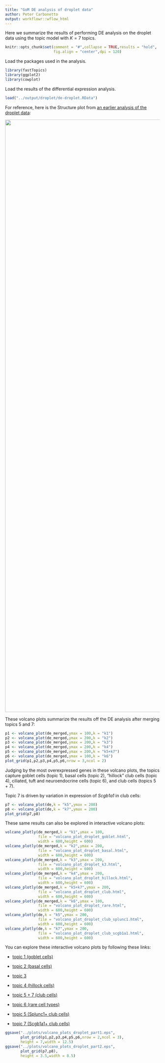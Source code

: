 ```yaml
---
title: "GoM DE analysis of droplet data"
author: Peter Carbonetto
output: workflowr::wflow_html
---
```


Here we summarize the results of performing DE analysis on the droplet
data using the topic model with $K = 7$ topics.

```r
knitr::opts_chunk$set(comment = "#",collapse = TRUE,results = "hold",
                      fig.align = "center",dpi = 120)
```

Load the packages used in the analysis.

```r
library(fastTopics)
library(ggplot2)
library(cowplot)
```

Load the results of the differential expression analysis.

```r
load("../output/droplet/de-droplet.RData")
```

For reference, here is the Structure plot from 
[an earlier analysis of the droplet data](clusters_droplet.html):

<img src="figure/clusters_droplet.Rmd/structure-plot-1.png" width=1920
style="display: block; margin: auto;">

These volcano plots summarize the results off the DE analysis after
merging topics 5 and 7:

```r
p1 <- volcano_plot(de_merged,ymax = 100,k = "k1")
p2 <- volcano_plot(de_merged,ymax = 200,k = "k2")
p3 <- volcano_plot(de_merged,ymax = 200,k = "k3")
p4 <- volcano_plot(de_merged,ymax = 200,k = "k4")
p5 <- volcano_plot(de_merged,ymax = 200,k = "k5+k7")
p6 <- volcano_plot(de_merged,ymax = 100,k = "k6")
plot_grid(p1,p2,p3,p4,p5,p6,nrow = 3,ncol = 2)
```

Judging by the most overexpressed genes in these volcano plots, the
topics capture goblet cells (topic 1), basal cells (topic 2),
"hillock" club cells (topic 4), ciliated, tuft and neuroendocrine
cells (topic 6), and club cells (topics 5 + 7).

Topic 7 is driven by variation in expression of *Scgb1a1* in club
cells:

```r
p7 <- volcano_plot(de,k = "k5",ymax = 200)
p8 <- volcano_plot(de,k = "k7",ymax = 200)
plot_grid(p7,p8)
```

These same results can also be explored in interactive volcano plots:

```r
volcano_plotly(de_merged,k = "k1",ymax = 100,
               file = "volcano_plot_droplet_goblet.html",
               width = 600,height = 600)
volcano_plotly(de_merged,k = "k2",ymax = 200,
               file = "volcano_plot_droplet_basal.html",
               width = 600,height = 600)
volcano_plotly(de_merged,k = "k3",ymax = 200,
               file = "volcano_plot_droplet_k3.html",
               width = 600,height = 600)
volcano_plotly(de_merged,k = "k4",ymax = 200,
               file = "volcano_plot_droplet_hillock.html",
               width = 600,height = 600)
volcano_plotly(de_merged,k = "k5+k7",ymax = 200,
               file = "volcano_plot_droplet_club.html",
               width = 600,height = 600)
volcano_plotly(de_merged,k = "k6",ymax = 100,
               file = "volcano_plot_droplet_rare.html",
               width = 600,height = 600)
volcano_plotly(de,k = "k5",ymax = 200,
               file = "volcano_plot_droplet_club_splunc1.html",
               width = 600,height = 600)
volcano_plotly(de,k = "k7",ymax = 200,
               file = "volcano_plot_droplet_club_scgb1a1.html",
               width = 600,height = 600)
```

You can explore these interactive volcano plots by following these
links:

+ [topic 1 (goblet cells)](volcano_plots/volcano_plot_droplet_goblet.html)

+ [topic 2 (basal cells)](volcano_plots/volcano_plot_droplet_basal.html)

+ [topic 3](volcano_plots/volcano_plot_droplet_k3.html)

+ [topic 4 (hillock cells)](volcano_plots/volcano_plot_droplet_hillock.html)

+ [topic 5 + 7 (club cells)](volcano_plots/volcano_plot_droplet_club.html)

+ [topic 6 (rare cell types)](volcano_plots/volcano_plot_droplet_rare.html)

+ [topic 5 (Splunc1+ club cells)](volcano_plots/volcano_plot_droplet_club_splunc1.html)

+ [topic 7 (Scgb1a1+ club cells)](volcano_plots/volcano_plot_droplet_club_scgb1a1.html)

```r
ggsave("../plots/volcano_plots_droplet_part1.eps",
       plot_grid(p1,p2,p3,p4,p5,p6,nrow = 2,ncol = 3),
	   height = 7,width = 12.5)
ggsave("../plots/volcano_plots_droplet_part2.eps",
       plot_grid(p7,p8),
	   height = 3.5,width = 8.5)
```
